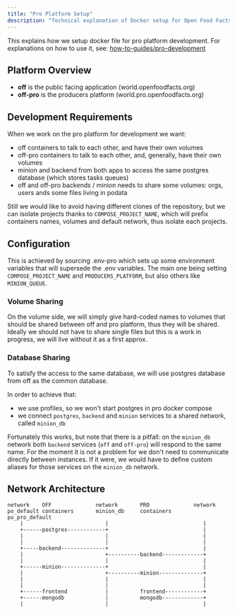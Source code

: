 ```yaml
---
title: "Pro Platform Setup"
description: "Technical explanation of Docker setup for Open Food Facts producer platform development including container isolation and shared resources."
---
```


This explains how we setup docker file for pro platform development. For explanations on how to use it, see: [how-to-guides/pro-development](how-to-develop-producer-platform)

## Platform Overview

- **off** is the public facing application (world.openfoodfacts.org)
- **off-pro** is the producers platform (world.pro.openfoodfacts.org)

## Development Requirements

When we work on the pro platform for development we want:

- off containers to talk to each other, and have their own volumes
- off-pro containers to talk to each other, and, generally, have their own volumes
- minion and backend from both apps to access the same postgres database (which stores tasks queues)
- off and off-pro backends / minion needs to share some volumes: orgs, users ands some files living in podata

Still we would like to avoid having different clones of the repository, but we can isolate projects thanks to `COMPOSE_PROJECT_NAME`, which will prefix containers names, volumes and default network, thus isolate each projects.

## Configuration

This is achieved by sourcing .env-pro which sets up some environment variables that will supersede the .env variables. The main one being setting `COMPOSE_PROJECT_NAME` and `PRODUCERS_PLATFORM`, but also others like `MINION_QUEUE`.

### Volume Sharing

On the volume side, we will simply give hard-coded names to volumes that should be shared between off and pro platform, thus they will be shared. Ideally we should not have to share single files but this is a work in progress, we will live without it as a first approx.

### Database Sharing

To satisfy the access to the same database, we will use postgres database from off as the common database.

In order to achieve that:

- we use profiles, so we won't start postgres in pro docker compose
- we connect `postgres`, `backend` and `minion` services to a shared network, called `minion_db`

Fortunately this works, but note that there is a pitfall: on the `minion_db` network both `backend` services (`off` and `off-pro`) will respond to the same name. For the moment it is not a problem for we don't need to communicate directly between instances. If it were, we would have to define custom aliases for those services on the `minion_db` network.

## Network Architecture

```
network    OFF              network       PRO              network
po_default containers       minion_db     containers       po_pro_default
    |                          |                              |
    +------postgres------------+                              |
    |                          |                              |
    |                          |                              |
    +-----backend--------------+                              |
    |                          +----------backend-------------+
    |                          |                              |
    +------minion--------------+                              |
    |                          +----------minion--------------+
    |                          |                              |
    |                          |                              |
    +------frontend            |          frontend------------+
    +------mongodb             |          mongodb-------------+
    |                          |                              |
```

